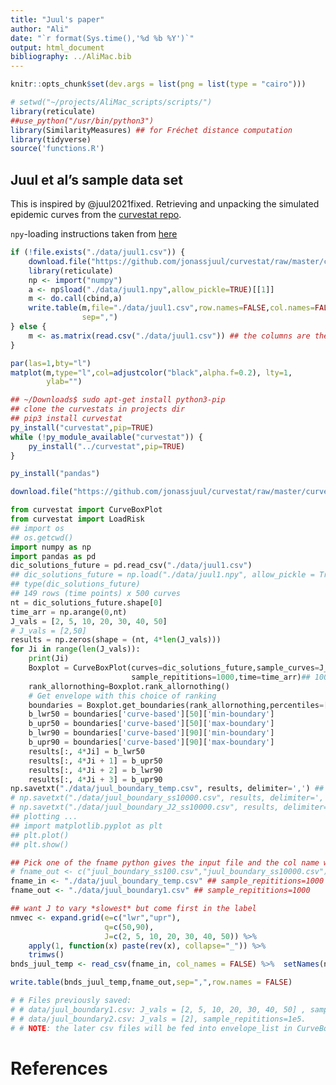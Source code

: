 ```yaml
---
title: "Juul's paper"
author: "Ali"
date: "`r format(Sys.time(),'%d %b %Y')`"
output: html_document
bibliography: ../AliMac.bib
---
```


```r
knitr::opts_chunk$set(dev.args = list(png = list(type = "cairo")))
```

```r
# setwd("~/projects/AliMac_scripts/scripts/")
library(reticulate) 
##use_python("/usr/bin/python3")
library(SimilarityMeasures) ## for Fréchet distance computation
library(tidyverse)
source('functions.R')
```


## Juul et al's sample data set

This is inspired by @juul2021fixed. 
Retrieving and unpacking the simulated epidemic curves from
the [curvestat repo](https://github.com/jonassjuul/curvestat/).

`npy`-loading instructions  taken from [here](https://cran.r-project.org/web/packages/RcppCNPy/vignettes/UsingReticulate.pdf)

```r
if (!file.exists("./data/juul1.csv")) {
    download.file("https://github.com/jonassjuul/curvestat/raw/master/curvestat/tests/test_data/curves_DKE3.npy", dest="./data/juul1.npy")
    library(reticulate)
    np <- import("numpy")
    a <- np$load("./data/juul1.npy",allow_pickle=TRUE)[[1]]
    m <- do.call(cbind,a)
    write.table(m,file="./data/juul1.csv",row.names=FALSE,col.names=FALSE,
                sep=",")
} else {
    m <- as.matrix(read.csv("./data/juul1.csv")) ## the columns are the trajs
}
```

```r
par(las=1,bty="l")
matplot(m,type="l",col=adjustcolor("black",alpha.f=0.2), lty=1,
        ylab="")
```

```r
## ~/Downloads$ sudo apt-get install python3-pip
## clone the curvestats in projects dir
## pip3 install curvestat
py_install("curvestat",pip=TRUE)
while (!py_module_available("curvestat")) {
    py_install("../curvestat",pip=TRUE)
}

py_install("pandas")
```

```r
download.file("https://github.com/jonassjuul/curvestat/raw/master/curvestat/tests/test_data/curves_DKE3.npy", dest="./data/juul1.npy")
```

```python
from curvestat import CurveBoxPlot
from curvestat import LoadRisk
## import os
## os.getcwd()
import numpy as np
import pandas as pd
dic_solutions_future = pd.read_csv("./data/juul1.csv")
## dic_solutions_future = np.load("./data/juul1.npy", allow_pickle = True)
## type(dic_solutions_future)
## 149 rows (time points) x 500 curves
nt = dic_solutions_future.shape[0]
time_arr = np.arange(0,nt)
J_vals = [2, 5, 10, 20, 30, 40, 50]
# J_vals = [2,50]
results = np.zeros(shape = (nt, 4*len(J_vals)))
for Ji in range(len(J_vals)):
    print(Ji)
    Boxplot = CurveBoxPlot(curves=dic_solutions_future,sample_curves=J_vals[Ji],
                           sample_repititions=1000,time=time_arr)## 100 or 10000
    rank_allornothing=Boxplot.rank_allornothing()
    # Get envelope with this choice of ranking
    boundaries = Boxplot.get_boundaries(rank_allornothing,percentiles=[50,90])
    b_lwr50 = boundaries['curve-based'][50]['min-boundary']
    b_upr50 = boundaries['curve-based'][50]['max-boundary']
    b_lwr90 = boundaries['curve-based'][90]['min-boundary']
    b_upr90 = boundaries['curve-based'][90]['max-boundary']
    results[:, 4*Ji] = b_lwr50
    results[:, 4*Ji + 1] = b_upr50
    results[:, 4*Ji + 2] = b_lwr90
    results[:, 4*Ji + 3] = b_upr90
np.savetxt("./data/juul_boundary_temp.csv", results, delimiter=',') ## sample_repititions=1000
# np.savetxt("./data/juul_boundary_ss10000.csv", results, delimiter=',')
# np.savetxt("./data/juul_boundary_J2_ss10000.csv", results, delimiter=',')
## plotting ...
## import matplotlib.pyplot as plt
## plt.plot()
## plt.show()
```


```r
## Pick one of the fname python gives the input file and the col name will be added here in out file
# fname_out <- c("juul_boundary_ss100.csv","juul_boundary_ss10000.csv")
fname_in <- "./data/juul_boundary_temp.csv" ## sample_repititions=1000
fname_out <- "./data/juul_boundary1.csv" ## sample_repititions=1000

## want J to vary *slowest* but come first in the label
nmvec <- expand.grid(e=c("lwr","upr"),
                     q=c(50,90),
                     J=c(2, 5, 10, 20, 30, 40, 50)) %>%
    apply(1, function(x) paste(rev(x), collapse="_")) %>%
    trimws()
bnds_juul_temp <- read_csv(fname_in, col_names = FALSE) %>%  setNames(nmvec)

write.table(bnds_juul_temp,fname_out,sep=",",row.names = FALSE)

# # Files previously saved:
# # data/juul_boundary1.csv: J_vals = [2, 5, 10, 20, 30, 40, 50] , sample_repititions=1000.
# # data/juul_boundary2.csv: J_vals = [2], sample_repititions=1e5.
# # NOTE: the later csv files will be fed into envelope_list in CurveBoxplot.R
```

# References



